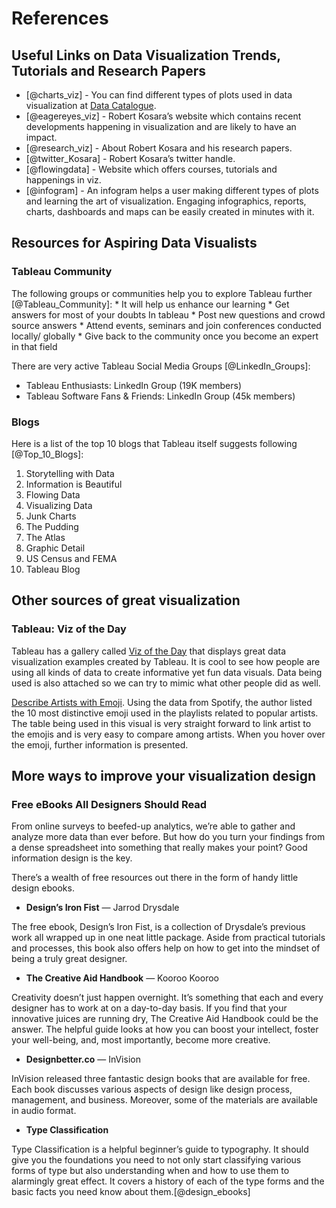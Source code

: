 # References {-}

## Useful Links on Data Visualization Trends, Tutorials and Research Papers

* [@charts_viz] - You can find different types of plots used in data visualization at [Data Catalogue](https://datavizcatalogue.com/search.html).
* [@eagereyes_viz] - Robert Kosara's website which contains recent developments happening in visualization and are likely to have an impact.
* [@research_viz] - About Robert Kosara and his research papers.
* [@twitter_Kosara] - Robert Kosara's twitter handle.
* [@flowingdata] - Website which offers courses, tutorials and happenings in viz. 
* [@infogram] - An infogram helps a user making different types of plots and learning the art of visualization. Engaging infographics, reports, charts, dashboards and maps can be easily created in minutes with it.

## Resources for Aspiring Data Visualists

### Tableau Community 
The following groups or communities help you to explore Tableau further [@Tableau_Community]: 
* It will help us enhance our learning
* Get answers for most of your doubts In tableau
* Post new questions and crowd source answers
* Attend events, seminars and join conferences conducted locally/ globally
* Give back to the community once you become an expert in that field

There are very active Tableau Social Media Groups [@LinkedIn_Groups]:

* Tableau Enthusiasts: LinkedIn Group (19K members)
* Tableau Software Fans & Friends: LinkedIn Group (45k members)

### Blogs
Here is a list of the top 10 blogs that Tableau itself suggests following [@Top_10_Blogs]:

1. Storytelling with Data
2. Information is Beautiful
3. Flowing Data
4. Visualizing Data
5. Junk Charts
6. The Pudding
7. The Atlas
8. Graphic Detail
9. US Census and FEMA
10. Tableau Blog

## Other sources of great visualization

### Tableau: Viz of the Day
Tableau has a gallery called [Viz of the Day](https://public.tableau.com/en-us/s/gallery) that displays great data visualization examples created by Tableau. It is cool to see how people are using all kinds of data to create informative yet fun data visuals. Data being used is also attached so we can try to mimic what other people did as well.  

[Describe Artists with Emoji](https://public.tableau.com/en-us/s/gallery/what-emoji-say-about-music?gallery=featured). Using the data from Spotify, the author listed the 10 most distinctive emoji used in the playlists related to popular artists. The table being used in this visual is very straight forward to link artist to the emojis and is very easy to compare among artists. When you hover over the emoji, further information is presented. 

## More ways to improve your visualization design
### Free eBooks All Designers Should Read

From online surveys to beefed-up analytics, we’re able to gather and analyze more data than ever before. But how do you turn your findings from a dense spreadsheet into something that really makes your point? Good information design is the key.

There’s a wealth of free resources out there in the form of handy little design ebooks.

* **Design’s Iron Fist** — Jarrod Drysdale

The free ebook, Design’s Iron Fist, is a collection of Drysdale’s previous work all wrapped up in one neat little package. Aside from practical tutorials and processes, this book also offers help on how to get into the mindset of being a truly great designer.

* **The Creative Aid Handbook** — Kooroo Kooroo

Creativity doesn’t just happen overnight. It’s something that each and every designer has to work at on a day-to-day basis. If you find that your innovative juices are running dry, The Creative Aid Handbook could be the answer. The helpful guide looks at how you can boost your intellect, foster your well-being, and, most importantly, become more creative.

* **Designbetter.co** — InVision

InVision released three fantastic design books that are available for free. Each book discusses various aspects of design like design process, management, and business. Moreover, some of the materials are available in audio format.

* **Type Classification**

Type Classification is a helpful beginner’s guide to typography. It should give you the foundations you need to not only start classifying various forms of type but also understanding when and how to use them to alarmingly great effect. It covers a history of each of the type forms and the basic facts you need know about them.[@design_ebooks]
